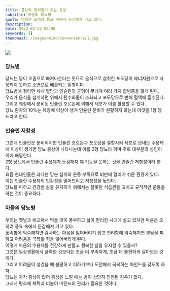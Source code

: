 ```yaml
---
title: 풍요와 편리함이 주는 증상
subtitle: 마음의 당뇨병
quote: 마음은 오히려 풍요 속에서 둔감해져 가고 있다.
description: 
date: 2022-02-22 09:00
keywords: []
thumbnail: /images/mind/convenience/1.jpg
---
```


![](/images/mind/convenience/1.jpg)

### 당뇨병

당뇨는 당이 오줌으로 빠져나온다는 뜻으로 음식으로 섭취한 포도당이 에너지원으로 사용되지 못하고 소변으로 배출되는 질병이다.  
당뇨병에 걸리면 체내 혈당과 인슐린의 균형이 무너져 여러 가지 합병증을 앓게 된다.  
우리가 음식을 섭취하면 위에서 탄수화물이 소화되고 포도당으로 변해 혈액에 흡수된다.  
그리고 췌장에서 분비된 인슐린 호르몬에 의해서 세포가 이를 활용할 수 있다.  
당뇨 환자의 10%는 췌장에 이상이 생겨 인슐린 분비가 원활하지 않는데 이것을 1형 당뇨라고 한다.

### 인슐린 저항성

그런데 인슐린은 분비되지만 인슐린 호르몬과 포도당을 결합시켜 세포로 보내는 수용체에 이상이 생기면 당뇨 증상이 나타나는데 이를 2형 당뇨라 하며 주로 대부분의 성인이 이에 해당한다.  
2형 당뇨에서 인슐린 수용체가 둔감해져 제 기능을 못하는 것을 인슐린 저항성이라 한다.  
요즘 현대인들은 과다한 당분 섭취와 운동 부족으로 비만에 걸리기 쉬운 환경에 있다.  
이는 인슐린 수용체의 민감성을 떨어뜨리고 저항성을 높인다.  
당뇨를 피하고 건강한 삶을 유지하기 위해서는 잘못된 식습관을 고치고 규칙적인 운동을 하는 것이 중요하다.

### 마음의 당뇨병

우리는 옛날과 비교해서 먹을 것이 풍부하고 삶이 편리한 시대에 살고 있지만 마음은 오히려 풍요 속에서 둔감해져 가고 있다.  
풍족함에 익숙해지면 감사하는 마음을 잃어버리기 쉽고 편리함에 익숙해지면 부담을 피하고 어려움을 극복할 힘을 잃어버리게 된다.  
어떻게 마음의 수용체를 건강하게 만들고 행복한 삶을 유지할 수 있을까?  
그것은 일상생활에서 풍족한 것보다는 조금 더 부족하게, 조금 더 불편하게 살아보는 것이다.  
그리고 어려움이 생겼을 때 불평하고 피하기보다 도전해서 극복하는 마인드를 갖도록 하자.  
당뇨는 자각 증상이 없어 증상을 느낄 때는 병이 상당히 진행된 경우가 많다.  
그래서 평소에 체력과 더불어 마인드의 관리가 필요한 것이다.
